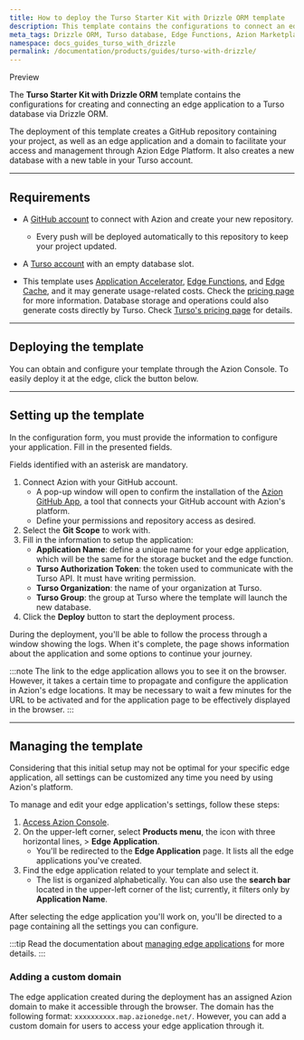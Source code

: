 ```yaml
---
title: How to deploy the Turso Starter Kit with Drizzle ORM template
description: This template contains the configurations to connect an edge application to a Turso database.
meta_tags: Drizzle ORM, Turso database, Edge Functions, Azion Marketplace, web, guides, templates
namespace: docs_guides_turso_with_drizzle
permalink: /documentation/products/guides/turso-with-drizzle/
---
```



<Tag severity="info" client:only="vue">
Preview
</Tag>

The **Turso Starter Kit with Drizzle ORM** template contains the configurations for creating and connecting an edge application to a Turso database via Drizzle ORM.

The deployment of this template creates a GitHub repository containing your project, as well as an edge application and a domain to facilitate your access and management through Azion Edge Platform. It also creates a new database with a new table in your Turso account.

---

## Requirements

- A [GitHub account](https://github.com/signup) to connect with Azion and create your new repository.
    - Every push will be deployed automatically to this repository to keep your project updated.
- A [Turso account](https://turso.tech/) with an empty database slot.

- This template uses [Application Accelerator](/en/documentation/products/build/edge-application/application-accelerator/), [Edge Functions](/en/documentation/products/build/edge-application/edge-functions/), and [Edge Cache](https://www.azion.com/en/documentation/products/build/edge-application/edge-cache/), and it may generate usage-related costs. Check the [pricing page](https://www.azion.com/en/pricing/) for more information. Database storage and operations could also generate costs directly by Turso. Check [Turso's pricing page](https://turso.tech/pricing) for details.

---

## Deploying the template

You can obtain and configure your template through the Azion Console. To easily deploy it at the edge, click the button below.

<LinkButton
    label="Deploy"
    link="https://console.azion.com/create/azion-community/turso-with-drizzle"
    icon="ai ai-azion"
    icon-pos="left"
  />

---

## Setting up the template

In the configuration form, you must provide the information to configure your application. Fill in the presented fields. 

Fields identified with an asterisk are mandatory.

1. Connect Azion with your GitHub account.
    - A pop-up window will open to confirm the installation of the [Azion GitHub App](/en/documentation/products/guides/azion-github-app/), a tool that connects your GitHub account with Azion's platform.
    - Define your permissions and repository access as desired.
2. Select the **Git Scope** to work with.
3. Fill in the information to setup the application:
    - **Application Name**: define a unique name for your edge application, which will be the same for the storage bucket and the edge function.
    - **Turso Authorization Token**: the token used to communicate with the Turso API. It must have writing permission.
    - **Turso Organization**: the name of your organization at Turso.
    - **Turso Group**: the group at Turso where the template will launch the new database. 
4. Click the **Deploy** button to start the deployment process.

During the deployment, you'll be able to follow the process through a window showing the logs. When it's complete, the page shows information about the application and some options to continue your journey.

:::note
The link to the edge application allows you to see it on the browser. However, it takes a certain time to propagate and configure the application in Azion's edge locations. It may be necessary to wait a few minutes for the URL to be activated and for the application page to be effectively displayed in the browser.
:::

---

## Managing the template

Considering that this initial setup may not be optimal for your specific edge application, all settings can be customized any time you need by using Azion's platform.

To manage and edit your edge application's settings, follow these steps:

1. [Access Azion Console](https://console.azion.com).
2. On the upper-left corner, select **Products menu**, the icon with three horizontal lines, > **Edge Application**.
    - You'll be redirected to the **Edge Application** page. It lists all the edge applications you've created.
3. Find the edge application related to your template and select it.
    - The list is organized alphabetically. You can also use the **search bar** located in the upper-left corner of the list; currently, it filters only by **Application Name**.

After selecting the edge application you'll work on, you'll be directed to a page containing all the settings you can configure.

:::tip
Read the documentation about [managing edge applications](/en/documentation/products/build/edge-application/first-steps/) for more details.
:::

### Adding a custom domain

The edge application created during the deployment has an assigned Azion domain to make it accessible through the browser. The domain has the following format: `xxxxxxxxxx.map.azionedge.net/`. However, you can add a custom domain for users to access your edge application through it.


<LinkButton link="/en/documentation/products/guides/configure-a-domain/" label="Go to Configuring a Domain Guide" severity="secondary" /> 
